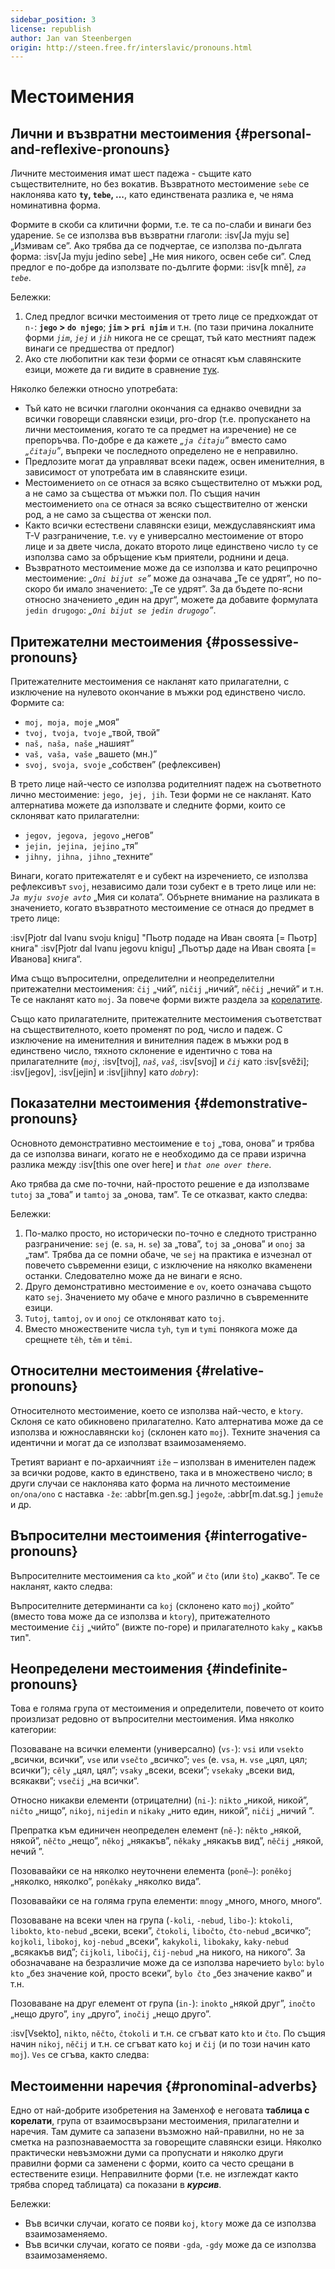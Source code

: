 ```yaml
---
sidebar_position: 3
license: republish
author: Jan van Steenbergen
origin: http://steen.free.fr/interslavic/pronouns.html
---
```



# Местоимения

## Лични и възвратни местоимения \{#personal-and-reflexive-pronouns}

Личните местоимения имат шест падежа - същите като съществителните, но без вокатив. Възвратното местоимение `sebe` се наклонява като **`ty`, `tebe`,  ...**, като единствената разлика е, че няма номинативна форма.

Формите в скоби са клитични форми, т.е. те са по-слаби и винаги без ударение. `Se` се използва във възвратни глаголи: :isv[Ja myju se] „Измивам се”. Ако трябва да се подчертае, се използва по-дългата форма: :isv[Ja myju jedino sebe] „Не мия никого, освен себе си”. След предлог е по-добре да използвате по-дългите форми: :isv[k mně], _`za tebe`_.

<PersonalAndReflexivePronouns />

Бележки:

1. След предлог всички местоимения от трето лице се предхождат от `n-`: **`jego` > `do njego`**; **`jim` > `pri njim`** и т.н. (по тази причина локалните форми _`jim`_, _`jej`_ и _`jih`_ никога не се срещат, тъй като местният падеж винаги се предшества от предлог)
2. Ако сте любопитни как тези форми се отнасят към славянските езици, можете да ги видите в сравнение [тук][1].

Няколко бележки относно употребата:

- Тъй като не всички глаголни окончания са еднакво очевидни за всички говорещи славянски езици, pro-drop (т.е. пропускането на лични местоимения, когато те са предмет на изречение) не се препоръчва. По-добре е да кажете _„`ja čitaju`”_ вместо само _„`čitaju`”_, въпреки че последното определено не е неправилно.
- Предлозите могат да управляват всеки падеж, освен именителния, в зависимост от употребата им в славянските езици.
- Местоимението `on` се отнася за всяко съществително от мъжки род, а не само за същества от мъжки пол. По същия начин местоимението `ona` се отнася за всяко съществително от женски род, а не само за същества от женски пол.
- Както всички естествени славянски езици, междуславянският има T-V разграничение, т.е. `vy` е универсално местоимение от второ лице и за двете числа, докато второто лице единствено число `ty` се използва само за обръщение към приятели, роднини и деца.
- Възвратното местоимение може да се използва и като реципрочно местоимение: _„`Oni bijut se`”_ може да означава „Те се удрят”, но по-скоро би имало значението: „Те се удрят”. За да бъдете по-ясни относно значението „един на друг“, можете да добавите формулата `jedin drugogo`: _„`Oni bijut se jedin drugogo`”_.

## Притежателни местоимения \{#possessive-pronouns}

Притежателните местоимения се накланят като прилагателни, с изключение на нулевото окончание в мъжки род единствено число. Формите са:

- `moj, moja, moje` „моя”
- `tvoj, tvoja, tvoje` „твой, твой”
- `naš, naša, naše` „нашият”
- `vaš, vaša, vaše` „вашето (мн.)”
- `svoj, svoja, svoje` „собствен” (рефлексивен)

В трето лице най-често се използва родителният падеж на съответното лично местоимение: `jego, jej, jih`. Тези форми не се накланят. Като алтернатива можете да използвате и следните форми, които се склоняват като прилагателни:

- `jegov, jegova, jegovo` „негов”
- `jejin, jejina, jejino` „тя”
- `jihny, jihna, jihno` „техните“

Винаги, когато притежателят е и субект на изречението, се използва рефлексивът `svoj`, независимо дали този субект е в трето лице или не: _`Ja myju svoje avto`_ „Мия си колата”. Обърнете внимание на разликата в значението, когато възвратното местоимение се отнася до предмет в трето лице:

:isv[Pjotr dal Ivanu svoju knigu] "Пьотр ​​подаде на Иван своята \[= Пьотр] книга"
:isv[Pjotr dal Ivanu jegovu knigu] „Пьотър даде на Иван своята \[= Иванова] книга“.

Има също въпросителни, определителни и неопределителни притежателни местоимения: `čij` „чий”, `ničij` „ничий”, `něčij` „нечий” и т.н. Те се накланят като `moj`. За повече форми вижте раздела за [корелатите][2].

Също като прилагателните, притежателните местоимения съответстват на съществителното, което променят по род, число и падеж. С изключение на именителния и винителния падеж в мъжки род в единствено число, тяхното склонение е идентично с това на прилагателните (_`moj`_, :isv[tvoj], _`naš`_, _`vaš`_, :isv[svoj] и _`čij`_ като :isv[svěži]; :isv[jegov], :isv[jejin]  и :isv[jihny] като _`dobry`_):

<MojPronouns />

## Показателни местоимения \{#demonstrative-pronouns}

Основното демонстративно местоимение е `toj` „това, онова” и трябва да се използва винаги, когато не е необходимо да се прави изрична разлика между :isv[this one over here] и _`that one over there`_.

Ако трябва да сме по-точни, най-простото решение е да използваме `tutoj` за „това” и `tamtoj` за „онова, там”. Те се отказват, както следва:

<TojPronouns />

Бележки:

1. По-малко просто, но исторически по-точно е следното тристранно разграничение: `sej` (е. `sa`, н. `se`) за „това”, `toj` за „онова” и `onoj` за „там“. Трябва да се помни обаче, че `sej` на практика е изчезнал от повечето съвременни езици, с изключение на няколко вкаменени останки. Следователно може да не винаги е ясно.
2. Друго демонстративно местоимение е `ov`, което означава същото като `sej`. Значението му обаче е много различно в съвременните езици.
3. `Tutoj`, `tamtoj`, `ov`  и `onoj` се отклоняват като `toj`.
4. Вместо множествените числа `tyh`, `tym`  и `tymi` понякога може да срещнете `těh`, `těm`  и `těmi`.

## Относителни местоимения \{#relative-pronouns}

Относителното местоимение, което се използва най-често, е `ktory`. Склоня се като обикновено прилагателно. Като алтернатива може да се използва и южнославянски `koj` (склонен като `moj`). Техните значения са идентични и могат да се използват взаимозаменяемо.

Третият вариант е по-архаичният `iže` – използван в именителен падеж за всички родове, както в единствено, така и в множествено число; в други случаи се наклонява като форма на личното местоимение `on/ona/ono` с наставка `-že`: :abbr[m.gen.sg.] `jegože`, :abbr[m.dat.sg.] `jemuže`  и др.

## Въпросителни местоимения \{#interrogative-pronouns}

Въпросителните местоимения са `kto` „кой” и `čto` (или `što`) „какво”. Те се накланят, както следва:

<KtoPronouns />

Въпросителните детерминанти са `koj` (склонено като `moj`) „който” (вместо това може да се използва и `ktory`), притежателното местоимение `čij` „чийто” (вижте по-горе) и прилагателното `kaky` „ какъв тип".

## Неопределени местоимения \{#indefinite-pronouns}

Това е голяма група от местоимения и определители, повечето от които произлизат редовно от въпросителни местоимения. Има няколко категории:

Позоваване на всички елементи (универсално) (`vs-`): `vsi` или `vsekto` „всички, всички”, `vse` или `vsečto` „всичко”; `ves` (е. `vsa`, н. `vse` „цял, цял; всички”); `cěly` „цял, цял”; `vsaky` „всеки, всеки”; `vsekaky` „всеки вид, всякакви”; `vsečij` „на всички“.

Относно никакви елементи (отрицателни) (`ni-`): `nikto` „никой, никой”, `ničto` „нищо”, `nikoj`, `nijedin`  и `nikaky` „нито един, никой”, `ničij` „ничий ”.

Препратка към единичен неопределен елемент (`ně-`): `někto` „някой, някой”, `něčto` „нещо”, `někoj` „някакъв”, `někaky` „някакъв вид”, `něčij` „някой, нечий ”.

Позовавайки се на няколко неуточнени елемента (`poně–`): `poněkoj` „няколко, няколко”, `poněkaky` „няколко вида”.

Позовавайки се на голяма група елементи: `mnogy` „много, много, много“.

Позоваване на всеки член на група (`-koli`, `-nebud`, `libo-`): `ktokoli`, `libokto`, `kto-nebud`  „всеки, всеки”, `čtokoli`, `libočto`, `čto-nebud`  „всичко”; `kojkoli`, `libokoj`, `koj-nebud`  „всеки”, `kakykoli`, `libokaky`, `kaky-nebud`  „всякакъв вид”; `čijkoli`, `libočij`, `čij-nebud`  „на никого, на никого”. За обозначаване на безразличие може да се използва наречието `bylo`: `bylo kto` „без значение кой, просто всеки”, `bylo čto` „без значение какво” и т.н.

Позоваване на друг елемент от група (`in-`): `inokto` „някой друг”, `inočto` „нещо друго”, `iny` „друго”, `inočij` „нещо друго”.

:isv[Vsekto], `nikto`, `něčto`, `čtokoli`  и т.н. се сгъват като `kto` и `čto`. По същия начин `nikoj`, `něčij`  и т.н. се сгъват като `koj` и `čij` (и по този начин като `moj`). `Ves` се сгъва, както следва:

<VesIsInflected />

## Местоименни наречия \{#pronominal-adverbs}

Едно от най-добрите изобретения на Заменхоф е неговата **таблица с корелати**, група от взаимосвързани местоимения, прилагателни и наречия. Там думите са запазени възможно най-правилни, но не за сметка на разпознаваемостта за говорещите славянски езици. Няколко практически невъзможни думи са пропуснати и няколко други правилни форми са заменени с форми, които са често срещани в естествените езици. Неправилните форми (т.е. не изглеждат както трябва според таблицата) са показани в _**курсив**_.

<PronominalAdverbs />

Бележки:

- Във всички случаи, когато се появи `koj`, `ktory` може да се използва взаимозаменяемо.
- Във всички случаи, когато се появи `-gda`, `-gdy` може да се използва взаимозаменяемо.

[1]: http://steen.free.fr/interslavic/slavic_pronouns.html

[2]: \#pronominal_adverbs

